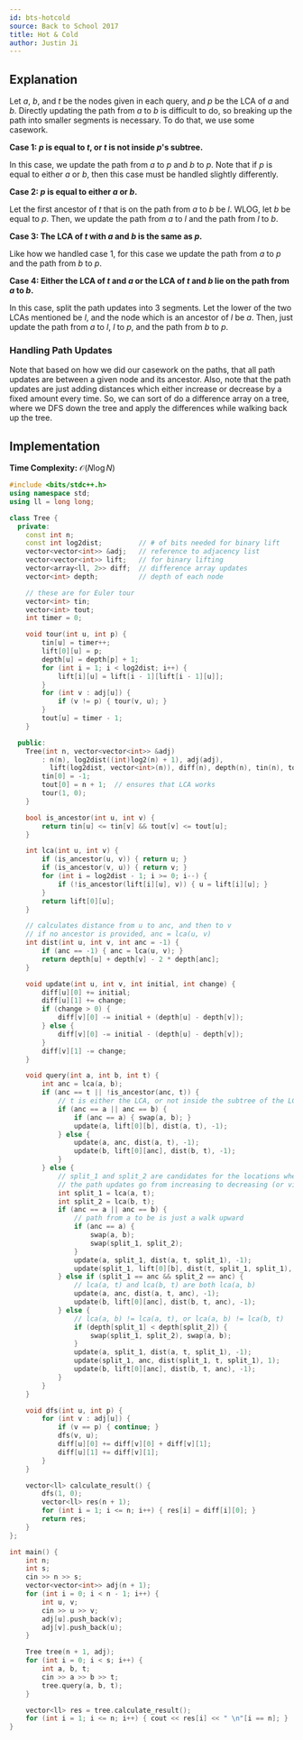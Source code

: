 ```yaml
---
id: bts-hotcold
source: Back to School 2017
title: Hot & Cold
author: Justin Ji
---
```


## Explanation

Let $a$, $b$, and $t$ be the nodes given in each query, and $p$ be
the LCA of $a$ and $b$. Directly updating the path from $a$
to $b$ is difficult to do, so breaking up the path into smaller segments
is necessary. To do that, we use some casework.

**Case 1: $p$ is equal to $t$, or $t$ is not inside $p$'s subtree.**

In this case, we update the path from $a$ to $p$ and
$b$ to $p$. Note that if $p$ is equal to either $a$ or $b$,
then this case must be handled slightly differently.

**Case 2: $p$ is equal to either $a$ or $b$.**

Let the first ancestor of $t$ that is on the path from $a$ to $b$
be $l$. WLOG, let $b$ be equal to $p$. Then, we update the path from
$a$ to $l$ and the path from $l$ to $b$.

**Case 3: The LCA of $t$ with $a$ and $b$ is the same as $p$.**

Like how we handled case 1, for this case we update the path from $a$ to
$p$ and the path from $b$ to $p$.

**Case 4: Either the LCA of $t$ and $a$ or the LCA of $t$ and $b$ lie on the path from $a$ to $b$.**

In this case, split the path updates into 3 segments. Let the lower of the two LCAs mentioned
be $l$, and the node which is an ancestor of $l$ be $a$. Then, just update the path from
$a$ to $l$, $l$ to $p$, and the path from $b$ to $p$.

### Handling Path Updates

Note that based on how we did our casework on the paths, that all path updates are between a given
node and its ancestor. Also, note that the path updates are just adding distances which either increase
or decrease by a fixed amount every time. So, we can sort of do a difference array on a tree, where we DFS
down the tree and apply the differences while walking back up the tree.

## Implementation

**Time Complexity:** $\mathcal{O}(N\log{N})$

<LanguageSection>
<CPPSection>

```cpp
#include <bits/stdc++.h>
using namespace std;
using ll = long long;

class Tree {
  private:
	const int n;
	const int log2dist;         // # of bits needed for binary lift
	vector<vector<int>> &adj;   // reference to adjacency list
	vector<vector<int>> lift;   // for binary lifting
	vector<array<ll, 2>> diff;  // difference array updates
	vector<int> depth;          // depth of each node

	// these are for Euler tour
	vector<int> tin;
	vector<int> tout;
	int timer = 0;

    void tour(int u, int p) {
		tin[u] = timer++;
		lift[0][u] = p;
		depth[u] = depth[p] + 1;
		for (int i = 1; i < log2dist; i++) {
			lift[i][u] = lift[i - 1][lift[i - 1][u]];
		}
		for (int v : adj[u]) {
			if (v != p) { tour(v, u); }
		}
		tout[u] = timer - 1;
	}

  public:
	Tree(int n, vector<vector<int>> &adj)
	    : n(n), log2dist((int)log2(n) + 1), adj(adj),
	      lift(log2dist, vector<int>(n)), diff(n), depth(n), tin(n), tout(n) {
		tin[0] = -1;
		tout[0] = n + 1;  // ensures that LCA works
		tour(1, 0);
	}

	bool is_ancestor(int u, int v) {
		return tin[u] <= tin[v] && tout[v] <= tout[u];
	}

	int lca(int u, int v) {
		if (is_ancestor(u, v)) { return u; }
		if (is_ancestor(v, u)) { return v; }
		for (int i = log2dist - 1; i >= 0; i--) {
			if (!is_ancestor(lift[i][u], v)) { u = lift[i][u]; }
		}
		return lift[0][u];
	}

	// calculates distance from u to anc, and then to v
	// if no ancestor is provided, anc = lca(u, v)
	int dist(int u, int v, int anc = -1) {
		if (anc == -1) { anc = lca(u, v); }
		return depth[u] + depth[v] - 2 * depth[anc];
	}

	void update(int u, int v, int initial, int change) {
		diff[u][0] += initial;
		diff[u][1] += change;
		if (change > 0) {
			diff[v][0] -= initial + (depth[u] - depth[v]);
		} else {
			diff[v][0] -= initial - (depth[u] - depth[v]);
		}
		diff[v][1] -= change;
	}

	void query(int a, int b, int t) {
		int anc = lca(a, b);
		if (anc == t || !is_ancestor(anc, t)) {
			// t is either the LCA, or not inside the subtree of the LCA
			if (anc == a || anc == b) {
				if (anc == a) { swap(a, b); }
				update(a, lift[0][b], dist(a, t), -1);
			} else {
				update(a, anc, dist(a, t), -1);
				update(b, lift[0][anc], dist(b, t), -1);
			}
		} else {
			// split_1 and split_2 are candidates for the locations where
			// the path updates go from increasing to decreasing (or vice versa)
			int split_1 = lca(a, t);
			int split_2 = lca(b, t);
			if (anc == a || anc == b) {
				// path from a to be is just a walk upward
				if (anc == a) {
					swap(a, b);
					swap(split_1, split_2);
				}
				update(a, split_1, dist(a, t, split_1), -1);
				update(split_1, lift[0][b], dist(t, split_1, split_1), 1);
			} else if (split_1 == anc && split_2 == anc) {
				// lca(a, t) and lca(b, t) are both lca(a, b)
				update(a, anc, dist(a, t, anc), -1);
				update(b, lift[0][anc], dist(b, t, anc), -1);
			} else {
				// lca(a, b) != lca(a, t), or lca(a, b) != lca(b, t)
				if (depth[split_1] < depth[split_2]) {
					swap(split_1, split_2), swap(a, b);
				}
				update(a, split_1, dist(a, t, split_1), -1);
				update(split_1, anc, dist(split_1, t, split_1), 1);
				update(b, lift[0][anc], dist(b, t, anc), -1);
			}
		}
	}

	void dfs(int u, int p) {
		for (int v : adj[u]) {
			if (v == p) { continue; }
			dfs(v, u);
			diff[u][0] += diff[v][0] + diff[v][1];
			diff[u][1] += diff[v][1];
		}
	}

	vector<ll> calculate_result() {
		dfs(1, 0);
		vector<ll> res(n + 1);
		for (int i = 1; i <= n; i++) { res[i] = diff[i][0]; }
		return res;
	}
};

int main() {
	int n;
	int s;
	cin >> n >> s;
	vector<vector<int>> adj(n + 1);
	for (int i = 0; i < n - 1; i++) {
		int u, v;
		cin >> u >> v;
		adj[u].push_back(v);
		adj[v].push_back(u);
	}

	Tree tree(n + 1, adj);
	for (int i = 0; i < s; i++) {
		int a, b, t;
		cin >> a >> b >> t;
		tree.query(a, b, t);
	}

	vector<ll> res = tree.calculate_result();
	for (int i = 1; i <= n; i++) { cout << res[i] << " \n"[i == n]; }
}
```

</CPPSection>
</LanguageSection>
